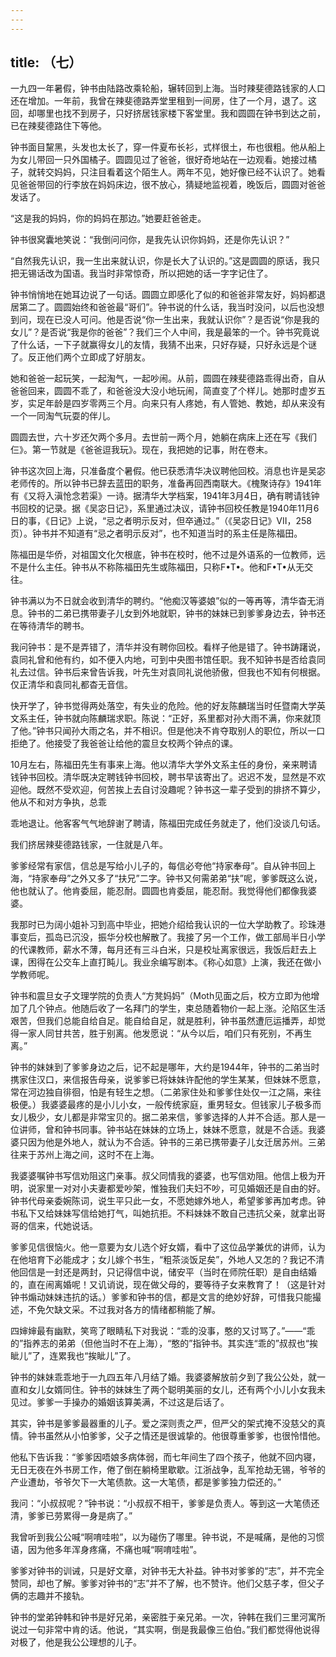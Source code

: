 ```yaml
---
---
---
```

title: （七）
---




一九四一年暑假，钟书由陆路改乘轮船，辗转回到上海。当时辣斐德路钱家的人口还在增加。一年前，我曾在辣斐德路弄堂里租到一间房，住了一个月，退了。这回，却哪里也找不到房子，只好挤居钱家楼下客堂里。我和圆圆在钟书到达之前，已在辣斐德路住下等他。

钟书面目黧黑，头发也太长了，穿一件夏布长衫，式样很土，布也很粗。他从船上为女儿带回一只外国橘子。圆圆见过了爸爸，很好奇地站在一边观看。她接过橘子，就转交妈妈，只注目看着这个陌生人。两年不见，她好像已经不认识了。她看见爸爸带回的行李放在妈妈床边，很不放心，猜疑地监视着，晚饭后，圆圆对爸爸发话了。

“这是我的妈妈，你的妈妈在那边。”她要赶爸爸走。

钟书很窝囊地笑说：“我倒问问你，是我先认识你妈妈，还是你先认识？”

“自然我先认识，我一生出来就认识，你是长大了认识的。”这是圆圆的原话，我只把无锡话改为国语。我当时非常惊奇，所以把她的话一字字记住了。

钟书悄悄地在她耳边说了一句话。圆圆立即感化了似的和爸爸非常友好，妈妈都退居第二了。圆圆始终和爸爸最“哥们”。钟书说的什么话，我当时没问，以后也没想到问，现在已没人可问。他是否说“你一生出来，我就认识你”？是否说“你是我的女儿”？是否说“我是你的爸爸”？我们三个人中间，我是最笨的一个。钟书究竟说了什么话，一下子就赢得女儿的友情，我猜不出来，只好存疑，只好永远是个谜了。反正他们两个立即成了好朋友。

她和爸爸一起玩笑，一起淘气，一起吵闹。从前，圆圆在辣斐德路乖得出奇，自从爸爸回来，圆圆不乖了，和爸爸没大没小地玩闹，简直变了个样儿。她那时虚岁五岁，实足年龄是四岁零两三个月。向来只有人疼她，有人管她、教她，却从来没有一个一同淘气玩耍的伴儿。

圆圆去世，六十岁还欠两个多月。去世前一两个月，她躺在病床上还在写《我们仨》。第一节就是《爸爸逗我玩》。现在，我把她的记事，附在卷末。

钟书这次回上海，只准备度个暑假。他已获悉清华决议聘他回校。消息也许是吴宓老师传的。所以钟书已辞去蓝田的职务，准备再回西南联大。《槐聚诗存》1941年有《又将入滇怆念若渠》一诗。据清华大学档案，1941年3月4日，确有聘请钱钟书回校的记录。据《吴宓日记》，系里通过决议，请钟书回校任教是1940年11月6日的事，《日记》上说，“忌之者明示反对，但卒通过。”（《吴宓日记》VII，258页）。钟书并不知道有“忌之者明示反对”，也不知道当时的系主任是陈福田。

陈福田是华侨，对祖国文化欠根底，钟书在校时，他不过是外语系的一位教师，远不是什么主任。钟书从不称陈福田先生或陈福田，只称F•T•。他和F•T•从无交往。

钟书满以为不日就会收到清华的聘约。“他痴汉等婆娘”似的一等再等，清华杳无消息。钟书的二弟已携带妻子儿女到外地就职，钟书的妹妹已到爹爹身边去，钟书还在等待清华的聘书。

我问钟书：是不是弄错了，清华并没有聘你回校。看样子他是错了。钟书踌躇说，袁同礼曾和他有约，如不便入内地，可到中央图书馆任职。我不知钟书是否给袁同礼去过信。钟书后来曾告诉我，叶先生对袁同礼说他骄傲，但我也不知有何根据。仅正清华和袁同礼都杳无音信。

快开学了，钟书觉得两处落空，有失业的危险。他的好友陈麟瑞当时任暨南大学英文系主任，钟书就向陈麟瑞求职。陈说：“正好，系里都对孙大雨不满，你来就顶了他。”钟书只闻孙大雨之名，并不相识。但是他决不肯夺取别人的职位，所以一口拒绝了。他接受了我爸爸让给他的震旦女校两个钟点的课。

10月左右，陈福田先生有事来上海。他以清华大学外文系主任的身份，亲来聘请钱钟书回校。清华既决定聘钱钟书回校，聘书早该寄出了。迟迟不发，显然是不欢迎他。既然不受欢迎，何苦挨上去自讨没趣呢？钟书这一辈子受到的排挤不算少，他从不和对方争执，总乖

乖地退让。他客客气气地辞谢了聘请，陈福田完成任务就走了，他们没谈几句话。

我们挤居辣斐德路钱家，一住就是八年。

爹爹经常有家信，信总是写给小儿子的，每信必夸他“持家奉母”。自从钟书回上海，“持家奉母”之外又多了“扶兄”二字。钟书又何需弟弟“扶”呢，爹爹既这么说，他也就认了。他肯委屈，能忍耐。圆圆也肯委屈，能忍耐。我觉得他们都像我婆婆。

我那时已为阔小姐补习到高中毕业，把她介绍给我认识的一位大学助教了。珍珠港事变后，孤岛已沉没，振华分校也解散了。我接了另一个工作，做工部局半日小学的代课教师，薪水不薄，每月还有三斗白米，只是校址离家很远，我饭后赶去上课，困得在公交车上直打盹儿。我业余编写剧本。《称心如意》上演，我还在做小学教师呢。

钟书和震旦女子文理学院的负责人“方凳妈妈”（Moth见面之后，校方立即为他增加了几个钟点。他随后收了一名拜门的学生，束总随着物价一起上涨。沦陷区生活艰苦，但我们总能自给自足。能自给自足，就是胜利，钟书虽然遭厄运播弄，却觉得一家人同甘共苦，胜于别离。他发愿说：“从今以后，咱们只有死别，不再生离。”

钟书的妹妹到了爹爹身边之后，记不起是哪年，大约是1944年，钟书的二弟当时携家住汉口，来信报告母亲，说爹爹已将妹妹许配他的学生某某，但妹妹不愿意，常在河边独自徘徊，怕是有轻生之想。（二弟家住处和爹爹住处仅一江之隔，来往极便。）我婆婆最疼的是小儿小女，一般传统家庭，重男轻女。但钱家儿子极多而女儿极少，女儿都是非常宝贝的。据二弟来信，爹爹选择的人并不合适。那人是一位讲师，曾和钟书同事。钟书站在妹妹的立场上，妹妹不愿意，就是不合适。我婆婆只因为他是外地人，就认为不合适。钟书的三弟已携带妻子儿女迁居苏州。三弟往来于苏州上海之间，这时不在上海。

我婆婆嘱钟书写信劝阻这门亲事。叔父同情我的婆婆，也写信劝阻。他信上极为开明，说家里一对对小夫妻都爱吵架，惟独我们夫妇不吵，可见婚姻还是自由的好。钟书代母亲委婉陈词，说生平只此一女，不愿她嫁外地人，希望爹爹再加考虑。钟书私下又给妹妹写信给她打气，叫她抗拒。不料妹妹不敢自己违抗父亲，就拿出哥哥的信来，代她说话。

爹爹见信很恼火。他一意要为女儿选个好女婿，看中了这位品学兼优的讲师，认为在他培育下必能成才；女儿嫁个书生，“粗茶淡饭足矣”，外地人又怎的？我记不清他回信是一封还是两封，只记得信中说，储安平（当时在师院任职）是自由结婚的，直在闹离婚呢！又讥诮说，现在做父母的，要等待子女来教育了！（这是针对钟书煽动妹妹违抗的话。）爹爹和钟书的信，都是文言的绝妙好辞，可惜我只能撮述，不免欠缺文采。不过我对各方的情绪都稍能了解。

四婶婶最有幽默，笑弯了眼睛私下对我说：“乖的没事，憨的又讨骂了。”——“乖的”指养志的弟弟（但他当时不在上海），“憨的”指钟书。其实连“乖的”叔叔也“挨眦儿”了，连累我也“挨眦儿”了。

钟书的妹妹乖乖地于一九四五年八月结了婚。我婆婆解放前夕到了我公公处，就一直和女儿女婿同住。钟书的妹妹生了两个聪明美丽的女儿，还有两个小儿小女我未见过。爹爹一手操办的婚姻该算美满，不过这是后话了。

其实，钟书是爹爹最器重的儿子。爱之深则责之严，但严父的架式掩不没慈父的真情。钟书虽然从小怕爹爹，父子之情还是很诚挚的。他很尊重爹爹，也很怜惜他。

他私下告诉我：“爹爹因唔娘多病体弱，而七年间生了四个孩子，他就不回内寝，无日无夜在外书房工作，倦了倒在躺椅里歇歇。江浙战争，乱军抢劫无锡，爷爷的产业遭劫，爷爷欠下一大笔债款。这一大笔债，都是爹爹独力偿还的。”

我问：“小叔叔呢？”钟书说：“小叔叔不相干，爹爹是负责人。等到这一大笔债还清，爹爹已劳累得一身是病了。”

我曾听到我公公喊“啊唷哇啦”，以为碰伤了哪里。钟书说，不是喊痛，是他的习惯语，因为他多年浑身疼痛，不痛也喊“啊唷哇啦”。

爹爹对钟书的训诫，只是好文章，对钟书无大补益。钟书对爹爹的“志”，并不完全赞同，却也了解。爹爹对钟书的“志”并不了解，也不赞许。他们父慈子孝，但父子俩的志趣并不接轨。

钟书的堂弟钟韩和钟书是好兄弟，亲密胜于亲兄弟。一次，钟韩在我们三里河寓所说过一句非常中肯的话。他说，“其实啊，倒是我最像三伯伯。”我们都觉得他说得对极了，他是我公公理想的儿子。